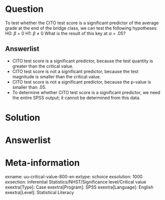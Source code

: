 Question
========
  
To test whether the CITO test score is a significant predictor of the average grade at the end of the bridge class, we can test the following hypotheses: H0: $\beta$ = 0 H1: $\beta$ ≠ 0 What is the result of this key at $\alpha$ = .05?

  
Answerlist
----------
* CITO test score is a significant predictor, because the test quantity is greater than the critical value.
* CITO test score is not a significant predictor, because the test magnitude is smaller than the critical value.
* CITO test score is not a significant predictor, because the p-value is smaller than .05.
* To determine whether CITO test score is a significant predictor, we need the entire SPSS output; it cannot be determined from this data.


Solution
========
  


Answerlist
========

Meta-information
================
exname: uu-critical-value-800-en
extype: schoice
exsolution: 1000
exsection: Inferential Statistics/NHST/Significance level/Critical value
exextra[Type]: Case
exextra[Program]: SPSS
exextra[Language]: English
exextra[Level]: Statistical Literacy
